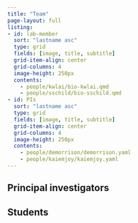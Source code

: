 ```yaml
---
title: "Team"
page-layout: full
listing:
- id: lab-member
  sort: "lastname asc"
  type: grid
  fields: [image, title, subtitle]
  grid-item-align: center
  grid-columns: 4
  image-height: 250px
  contents: 
    - people/kwlai/bio-kwlai.qmd
    - people/sschild/bio-sschild.qmd
- id: PIs
  sort: "lastname asc"
  type: grid
  fields: [image, title, subtitle]
  grid-item-align: center
  grid-columns: 4
  image-height: 250px
  contents: 
    - people/demorrison/demorrison.yaml
    - people/kaiemjoy/kaiemjoy.yaml
---
```


## Principal investigators

:::{#PIs}
:::

## Students

:::{#lab-member}
:::

